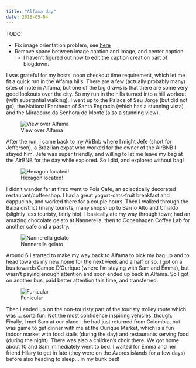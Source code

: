 ```yaml
---
title: "Alfama day"
date: 2018-05-04
---
```


TODO:
 
- Fix image orientation problem, see [here](https://gohugo.io/about/new-in-032/#image-processing-options)
- Remove space between image caption and image, and center caption
  - I haven't figured out how to edit the caption creation part of blogdown.
  
I was grateful for my hosts’ noon checkout time requirement, which let me fit a quick run in the Alfama hills. There are a few (actually probably many) sites of note in Alfama, but one of the big draws is that there are some very good lookouts over the city. So my run in the hills turned into a hill workout (with substantial walking). I went up to the Palace of Seu Jorge (but did not go), the National Pantheon of Santa Engracia (which has a stunning vista) and the Miradouro da Senhora do Monte (also a stunning view).

![View over Alfama](/img/portugal/IMG_2903.jpg)

After the run, I came back to my AirBnb where I might Jefe (short for Jefferson), a Brazilian expat who worked for the owner of the AirBNB I stayed him. Jefe was super friendly, and willing to let me leave my bag at the AirBNB for the day while explored. So I did, and explored without bag!  

![Hexagon located!](/img/portugal/IMG_2907.jpg)
  
I didn’t wander far at first: went to Pois Cafe, an eclectically decorated restaurant/coffeeshop. I had a great yogurt-oats-fruit breakfast and cappucino, and worked there for a couple hours. Then I walked through the Baixa district (many tourists, many shops) up to Barrio Alto and Chialdo (slightly less touristy, fairly hip). I basically ate my way through town; had an amazing chocolate gelato at Nannerella, then to Copenhagen Coffee Lab for another cafe and a pastry. 

![Nannerella gelato](/img/portugal/IMG_2927.jpg)

Around 6 I started to make my way back to Alfama to pick my bag up and to head towards my new home for the next week and a half or so. I got on a bus towards Campo D’Ourique (where I’m staying with Sam and Emma), but wasn’t paying enough attention and soon ended up back in Alfama. So I got on another bus, paid better attention this time, and transferred. 

![Funicular](/img/portugal/IMG_2944.jpg)

Then I ended up on the non-touristy part of the touristy trolley route which was … sorta fun. Not the most confidence inspiring vehicles, though. Finally, I met Sam at our place - he had just returned from Colombia, but was game to get dinner with me at the Ourique Market, which is a fun indoor market with food stalls (during the day) and restaurants serving food (during the night). There was also a children’s choir there. We got home about 10 and Sam immediately went to bed. I waited for Emma and her friend Hilary to get in late (they were on the Azores islands for a few days) before also heading to sleep… in my bunk bed!    

